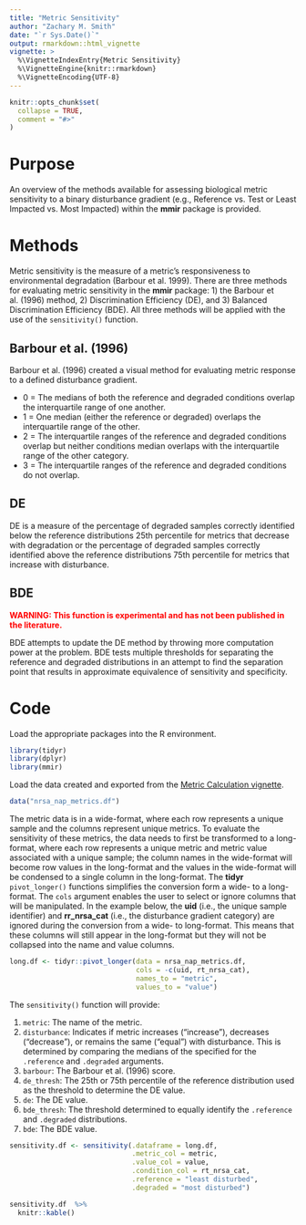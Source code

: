 ```yaml
---
title: "Metric Sensitivity"
author: "Zachary M. Smith"
date: "`r Sys.Date()`"
output: rmarkdown::html_vignette
vignette: >
  %\VignetteIndexEntry{Metric Sensitivity}
  %\VignetteEngine{knitr::rmarkdown}
  %\VignetteEncoding{UTF-8}
---
```


```r
knitr::opts_chunk$set(
  collapse = TRUE,
  comment = "#>"
)
```
# Purpose

An overview of the methods available for assessing biological metric sensitivity to a binary disturbance gradient (e.g., Reference vs. Test or Least Impacted vs. Most Impacted) within the __mmir__ package is provided.

# Methods

Metric sensitivity is the measure of a metric’s responsiveness to environmental
degradation (Barbour et al. 1999). There are three methods for evaluating metric sensitivity in the __mmir__ package: 1) the Barbour et al. (1996) method, 2) Discrimination Efficiency (DE), and 3) Balanced Discrimination Efficiency (BDE). All three methods will be applied with the use of the `sensitivity()` function.

## Barbour et al. (1996)

Barbour et al. (1996) created a visual method for evaluating metric response to a defined disturbance gradient.

* 0 = The medians of both the reference and degraded conditions overlap the interquartile range of one another.
* 1 = One median (either the reference or degraded) overlaps the interquartile range of the other.
* 2 = The interquartile ranges of the reference and degraded conditions overlap but neither conditions median overlaps with the interquartile range of the other category.
* 3 = The interquartile ranges of the reference and degraded conditions do not overlap.

## DE

DE is a measure of the percentage of degraded samples correctly identified below the reference distributions 25th percentile for metrics that decrease with degradation or the percentage of degraded samples correctly identified above the reference distributions 75th percentile for metrics that increase with disturbance.

## BDE

<span style="color: red;">__WARNING: This function is experimental and has not been published in the literature.__</span>

BDE attempts to update the DE method by throwing more computation power at the problem. BDE tests multiple thresholds for separating the reference and degraded distributions in an attempt to find the separation point that results in approximate equivalence of sensitivity and specificity.

# Code

Load the appropriate packages into the R environment.
```r
library(tidyr)
library(dplyr)
library(mmir)
```

Load the data created and exported from the [Metric Calculation vignette](https://zsmith27.github.io/mmir/articles/metric-calculation_vignette.html).
```r
data("nrsa_nap_metrics.df")
```

The metric data is in a wide-format, where each row represents a unique sample and the columns represent unique metrics. To evaluate the sensitivity of these metrics, the data needs to first be transformed to a long-format, where each row represents a unique metric and metric value associated with a unique sample; the column names in the wide-format will become row values in the long-format and the values in the wide-format will be condensed to a single column in the long-format. The __tidyr__ `pivot_longer()` functions simplifies the conversion form a wide- to a long-format. The `cols` argument enables the user to select or ignore columns that will be manipulated. In the example below, the __uid__ (i.e., the unique sample identifier) and __rr_nrsa_cat__ (i.e., the disturbance gradient category) are ignored during the conversion from a wide- to long-format. This means that these columns will still appear in the long-format but they will not be collapsed into the name and value columns.
```r
long.df <- tidyr::pivot_longer(data = nrsa_nap_metrics.df,
                               cols = -c(uid, rt_nrsa_cat),
                               names_to = "metric",
                               values_to = "value")
```

The `sensitivity()` function will provide:

1. `metric`: The name of the metric.
2. `disturbance`: Indicates if metric increases ("increase"), decreases ("decrease"), or remains the same ("equal") with disturbance. This is determined by comparing the medians of the specified for the `.reference` and `.degraded` arguments.
3. `barbour`: The Barbour et al. (1996) score.
4. `de_thresh`: The 25th or 75th percentile of the reference distribution used as the threshold to determine the DE value.
5. `de`: The DE value.
6. `bde_thresh`: The threshold determined to equally identify the `.reference` and `.degraded` distributions.
7. `bde`: The BDE value.
```r
sensitivity.df <- sensitivity(.dataframe = long.df,
                              .metric_col = metric,
                              .value_col = value,
                              .condition_col = rt_nrsa_cat,
                              .reference = "least disturbed",
                              .degraded = "most disturbed")
```

```r
sensitivity.df  %>% 
  knitr::kable()
```


